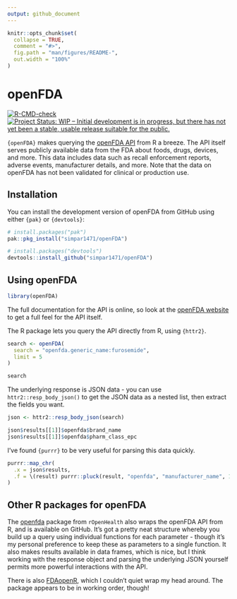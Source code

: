 ```yaml
---
output: github_document
---
```


<!-- README.md is generated from README.Rmd. Please edit that file -->

```r
knitr::opts_chunk$set(
  collapse = TRUE,
  comment = "#>",
  fig.path = "man/figures/README-",
  out.width = "100%"
)
```

# openFDA

<!-- badges: start -->
[![R-CMD-check](https://github.com/simpar1471/openFDA/actions/workflows/R-CMD-check.yaml/badge.svg)](https://github.com/simpar1471/openFDA/actions/workflows/R-CMD-check.yaml)
[![Project Status: WIP -- Initial development is in progress, but there has not yet been a stable, usable release suitable for the public.](https://www.repostatus.org/badges/latest/wip.svg)](https://www.repostatus.org/#wip)
<!-- badges: end -->

`{openFDA}` makes querying the [openFDA API](https://open.fda.gov/apis/) from R
a breeze. The API itself serves publicly available data from the FDA about 
foods, drugs, devices, and more. This data includes data such as recall 
enforcement reports, adverse events, manufacturer details, and more. Note that 
the data on openFDA has not been validated for clinical or production use.

## Installation

You can install the development version of openFDA from GitHub using either 
`{pak}` or `{devtools}`:

```r
# install.packages("pak")
pak::pkg_install("simpar1471/openFDA")
```

```r
# install.packages("devtools")
devtools::install_github("simpar1471/openFDA")
```

## Using openFDA
```r
library(openFDA)
```

The full documentation for the API is online, so look at the [openFDA 
website](https://open.fda.gov/apis/) to get a full feel for the API itself.

The R package lets you query the API directly from R, using `{httr2}`.

```r
search <- openFDA(
  search = "openfda.generic_name:furosemide",
  limit = 5
)

search
```

The underlying response is JSON data - you can use `httr2::resp_body_json()` to get the JSON data as a nested list, then extract the fields you want.

```r
json <- httr2::resp_body_json(search)

json$results[[1]]$openfda$brand_name
json$results[[1]]$openfda$pharm_class_epc
```

I've found `{purrr}` to be very useful for parsing this data quickly.

```r
purrr::map_chr(
  .x = json$results, 
  .f = \(result) purrr::pluck(result, "openfda", "manufacturer_name", 1)
)
```

## Other R packages for openFDA

The [openfda](https://github.com/rOpenHealth/openfda) package from `rOpenHealth` also wraps the openFDA API from R, and is available on GitHub.
It's got a pretty neat structure whereby you build up a query using individual functions for each parameter - though it's my personal preference to keep these as parameters to a single function.
It also makes results available in data frames, which is nice, but I think working with the response object and parsing the underlying JSON yourself permits more powerful interactions with the API.

There is also [FDAopenR](https://github.com/ck2136/FDAopenR/), which I couldn't quiet wrap my head around. The package appears to be in working order, though!